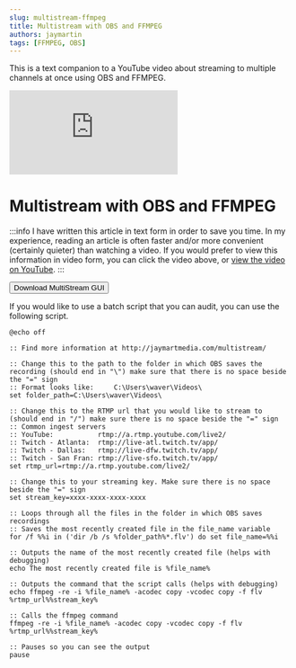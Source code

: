 ```yaml
---
slug: multistream-ffmpeg
title: Multistream with OBS and FFMPEG
authors: jaymartin
tags: [FFMPEG, OBS]
---
```


This is a text companion to a YouTube video about streaming to multiple channels at once using OBS and FFMPEG.

<!--truncate-->

<link rel="stylesheet" href="/legacy/jmm-video.css" />

<div class="jmm-video-container">
    <iframe class="jmm-video" src="https://www.youtube.com/embed/6HAnG_BG3F4" frameborder="0" allow="accelerometer; encrypted-media; gyroscope; picture-in-picture" allowfullscreen></iframe>
</div>

# Multistream with OBS and FFMPEG

:::info
I have written this article in text form in order to save you time. In my experience, reading an article is often faster and/or more convenient (certainly quieter) than watching a video. If you would prefer to view this information in video form, you can click the video above, or [view the video on YouTube](https://www.youtube.com/watch?v=6HAnG_BG3F4).
:::

<a href="http://jaymartmedia.com/multistream/multistreamgui.exe"><button class="w3-button w3-green">Download MultiStream GUI</button></a>

If you would like to use a batch script that you can audit, you can use the following script.

```batch title="multistream.bat"
@echo off
 
:: Find more information at http://jaymartmedia.com/multistream/
 
:: Change this to the path to the folder in which OBS saves the recording (should end in "\") make sure that there is no space beside the "=" sign
:: Format looks like:     C:\Users\waver\Videos\
set folder_path=C:\Users\waver\Videos\
 
:: Change this to the RTMP url that you would like to stream to (should end in "/") make sure there is no space beside the "=" sign
:: Common ingest servers
:: YouTube:           rtmp://a.rtmp.youtube.com/live2/
:: Twitch - Atlanta:  rtmp://live-atl.twitch.tv/app/
:: Twitch - Dallas:   rtmp://live-dfw.twitch.tv/app/
:: Twitch - San Fran: rtmp://live-sfo.twitch.tv/app/
set rtmp_url=rtmp://a.rtmp.youtube.com/live2/
 
:: Change this to your streaming key. Make sure there is no space beside the "=" sign
set stream_key=xxxx-xxxx-xxxx-xxxx
 
:: Loops through all the files in the folder in which OBS saves recordings
:: Saves the most recently created file in the file_name variable
for /f %%i in ('dir /b /s %folder_path%*.flv') do set file_name=%%i
 
:: Outputs the name of the most recently created file (helps with debugging)
echo The most recently created file is %file_name%
 
:: Outputs the command that the script calls (helps with debugging)
echo ffmpeg -re -i %file_name% -acodec copy -vcodec copy -f flv %rtmp_url%%stream_key%
 
:: Calls the ffmpeg command
ffmpeg -re -i %file_name% -acodec copy -vcodec copy -f flv %rtmp_url%%stream_key%
 
:: Pauses so you can see the output
pause
```



